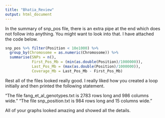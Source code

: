 ```yaml
---
title: "Bhatia_Review"
output: html_document
---
```


In the summary of snp_pos file, there is an extra pipe at the end which does not follow into anything. You might want to look into that. I have attached the code below. 
```r
snp_pos %>% filter(Position < 10e1000) %>% 
  group_by(Chromosome = as.numeric(Chromosome)) %>%  
  summarise(SNPs = n(),
            First_Pos_Mb = (min(as.double(Position)/1000000)), 
            Last_Pos_Mb = (max(as.double(Position)/1000000)),
            Coverage_Mb = Last_Pos_Mb - First_Pos_Mb)
```

Rest all of the files looked really good. I really liked how you created a loop initially and then printed the following statement. 

"The file fang_et_al_genotypes.txt  is 2783 rows long and 986 columns wide."
"The file snp_position.txt  is 984 rows long and 15 columns wide."

All of your graphs looked amazing and showed all the details. 
